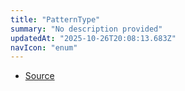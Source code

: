```yaml
---
title: "PatternType"
summary: "No description provided"
updatedAt: "2025-10-26T20:08:13.683Z"
navIcon: "enum"
---
```



<Table data={{ headers: [{"content":"Member","key":"member","sortable":true},{"content":"Type","key":"type","sortable":true}], rows: [["NoRepeat","'no\\-repeat'"],["Repeat","'repeat'"],["RepeatX","'repeat\\-x'"],["RepeatY","'repeat\\-y'"]] }} />


- [Source](https://github.com/NMMTY/LazyCanvas/blob/ba3e53b2fefc78794f94d50b21443818f2774649/packages/lazycanvas/src/types/enum.ts#L106)